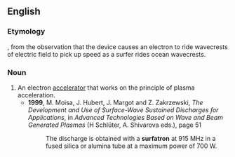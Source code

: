 ==English==

===Etymology===
{{suffix|en|surf|tron}}, from the observation that the device causes an electron to ride wavecrests of electric field to pick up speed as a surfer rides ocean wavecrests.

===Noun===
{{en-noun}}

# An electron [[accelerator]] that works on the principle of plasma acceleration.
#* '''1999''', M. Moisa, J. Hubert, J. Margot and Z. Zakrzewski, ''The Development and Use of Surface-Wave Sustained Discharges for Applications'', in ''Advanced Technologies Based on Wave and Beam Generated Plasmas'' (H Schlüter, A. Shivarova eds.), page 51
#*: The discharge is obtained with a '''surfatron''' at 915 MHz in a fused silica or alumina tube at a maximum power of 700 W.